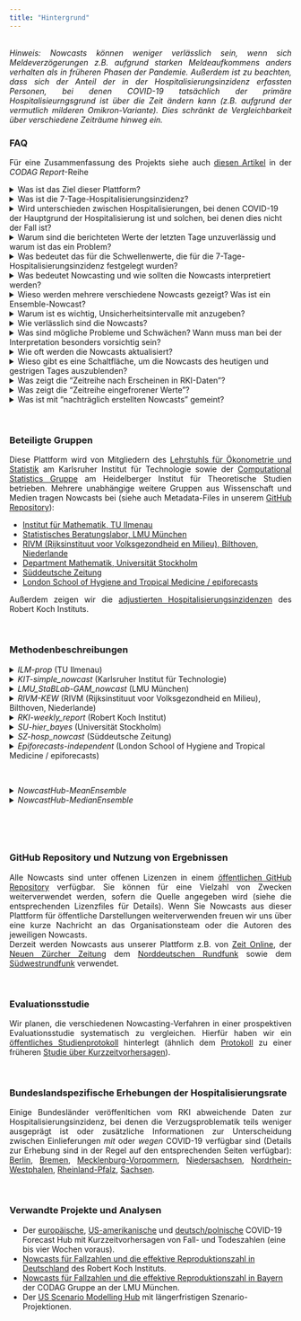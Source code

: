 ```yaml
---
title: "Hintergrund"
---
```


<style>
p {
  text-align: justify;
}

blockquote {
  text-align: justify;
  font-size: 10pt;
}
</style>

<br>
*Hinweis: Nowcasts können weniger verlässlich sein, wenn sich Meldeverzögerungen z.B. aufgrund starken Meldeaufkommens anders verhalten als in früheren Phasen der Pandemie. Außerdem ist zu beachten, dass sich der Anteil der in der Hospitalisierungsinzidenz erfassten Personen, bei denen COVID-19 tatsächlich der primäre Hospitalisieurngsgrund ist über die Zeit ändern kann (z.B. aufgrund der vermutlich milderen Omikron-Variante). Dies schränkt de Vergleichbarkeit über verschiedene Zeiträume hinweg ein.*
<br>

### FAQ

Für eine Zusammenfassung des Projekts siehe auch [diesen Artikel](https://www.covid19.statistik.uni-muenchen.de/pdfs/codag-bericht-24.pdf){target="_blank"} in der *CODAG Report*-Reihe

<details><summary>Was ist das Ziel dieser Plattform?</summary>
<blockquote>
Das Hauptziel dieses Projekts besteht darin, die Werte der 7-Tages-Hospitalisierungsinzidenz für Deutschland und die Bundesländer zuverlässig zu schätzen und aus vorläufigen Daten aktuelle Trends herauszuarbeiten. Die häufig angegebenen jeweils neuesten Werte der rohen Hospitalisierungsinzidenz unterschätzen die entsprechende wahre Zahl der Hospitalisierungen (siehe dazu die Antworten zu den weiteren Fragen). Nowcast-Korrekturen dieser Zahlen erlauben eine bessere Einschätzung der derzeitigen epidemischen Lage.
<br>
Gleichzeitig haben wir ein wissenschaftliches Interesse, verschiedene Nowcasting-Verfahren miteinander zu vergleichen und zu untersuchen, ob die Kombination verschiedener Nowcasts zu verlässlicheren Ergebnissen führt.
</blockquote>
</details>

<details><summary>Was ist die 7-Tage-Hospitalisierungsinzidenz?</summary>
<blockquote>
Wir richten uns hier nach der Definition des Robert-Koch-Instituts. Die heutige 7-Tage-Hospitalisierungsinzidenz ist die Anzahl an hospitalisierten COVID-19 Fällen (absolut oder pro 100.000 Einwohner) deren Meldedatum, also das Datum an dem das lokale Gesundheitsamt die zugehörige COVID-19 Infektion elektronisch erfasst hat, in den 7 vorangegangenen Tagen liegt. Es handelt sich also *nicht* um die Zahl der neuen Hospitalisierungen in den letzten 7 Tagen. Auch berücksichtigt die 7-Tage-Hospitalisierungsinzidenz nicht, ob der Hospitalisierungsgrund COVID-19 oder ein anderer ist (siehe nächste Frage).
<br>
Weitere Informationen sowie die aktuellen und vergangenen 7-Tage-Hospitalisierungsinzidenzen finden sich auf der [GitHub Seite des Robert Koch-Instituts](https://github.com/robert-koch-institut/COVID-19-Hospitalisierungen_in_Deutschland){target="_blank"}.
<br>
Wir weisen in diesem Zusammenhang darauf hin, dass manche Bundesländer auch eigene Hospitalisiserungsinzidenzen veröffentlichen, deren Definitionen von der des RKI abweichen (z.B. zeitliche Aggregierung nach Hospitalisierungsdatum statt Meldedatum der Infektion; siehe [Nachrichtenartikel des NDR](https://www.ndr.de/nachrichten/info/Nach-MPK-Beschluss-Verwirrung-um-Hospitalisierungsinzidenz,hospitalisierungsinzidenz100.html){target="_blank"}). Wir betrachten ausschließlich den Indikator des RKI.
</blockquote>
</details>

<details><summary>Wird unterschieden zwischen Hospitalisierungen, bei denen COVID-19 der Hauptgrund der Hospitalisierung ist und solchen, bei denen dies nicht der Fall ist?</summary>
<blockquote>
Die Hospitalisierungsinzidenz wie vom RKI definiert unterscheidet nicht nach dem Hauptgrund der Hospitalisierung ("mit oder wegen COVID"). Unsere Analysen bauen auf diesem Indikator auf und betreffen einzig die Problematik der Verzüge und der resultierenden Unvollständigkeit der letzten Inzidenzwerte (siehe nächste Frage). Die Schwierigkeit, dass nur ein Teil der erfassten Hospitalisierungen tatsächlich aufgrund einer COVID-Erkrankung erfolgen verbleibt also. Nach unserem Kenntnisstand stehen derzeit auf Bundesebene keine belastbaren Daten zu dieser Frage zur Verfügung. Mit der mutmaßlich im Mittel milder verlaufenden Omikron-Variante ist es möglich, dass sich der Anteil an Hospitalisierungen, bei denen COVID nur eine Begleiterscheinung ist, erhöht. Dies kann die Vergleichbarkeit der Inzidenzwerte über die verschiedenen Phasen der Pandemie hinweg einschränken und muss bei der Interpretation berücksichtigt werden. Allerdings ist auch zu beachten, dass selbst eine Hospitalisierung, bei der COVID nicht der Einlieferungsgrund ist für die Krankenhäuser Zusatzaufwand bedeutet, etwa aufgrund von Isolationsmaßnahmen.
<br>
Eine umfassendere Darstellung dieser Thematik findet sich für die Bundesländer [Rheinland-Pfalz](https://www.swr.de/swraktuell/rheinland-pfalz/mit-oder-wegen-corona-im-krankenhaus-100.html){target="_blank"} und [Baden-Württemberg](https://www.swr.de/swraktuell/baden-wuerttemberg/was-sagt-die-hospitalisierungsinzidenz-in-der-omikron-welle-aus-100.html){target="_blank"} in Nachrichtenartikeln des SWR. Demzufolge entfiel Ende Januar 2022 in Rheinland-Pfalz nur etwa ein Drittel der Hospitalisierungsinzidenz auf Fälle mit COVID-19 als primärem Hospitalisierungsgrund, während es in Baden-Württemberg fast zwei Drittel waren. Analysen für die Länder Bayern und Saarland finden sich im [CODAG-Bericht Nr. 26](https://www.covid19.statistik.uni-muenchen.de/pdfs/codag-bericht-26.pdf){target="_blank"} der LMU München.
</blockquote>
</details>

<details><summary>Warum sind die berichteten Werte der letzten Tage unzuverlässig und warum ist das ein Problem?</summary>
<blockquote>
Zwischen dem Meldedatum und dem Datum, an welchem ein hospitalisierter Fall vom Robert Koch-Institut in die 7-Tage-Hospitalisierungsinzidenz aufgenommen wird, können mehrere Tage oder sogar Wochen vergehen. Hier spielen mehrere Faktoren eine Rolle. Erstens kann es sein, dass eine Person am Meldedatum nicht in einem Zustand ist, der eine Hospitalisierung erfordert, jedoch später hospitalisiert werden muss. In diesem Fall wird rückwirkend die Zahl der Hospitalisierungen für das entsprechende Meldedatum um eins erhöht. Zweitens kann es Meldeverzüge zwischen dem tatsächlichen Hospitalisierungsdatum und der Erfassung der Hospitalisierungen in den Daten des RKI geben.
<br>
Deswegen werden die täglichen nach Meldedatum ausgewiesenen Hospitalisierungen in der Regel nachträglich nach oben korrigiert. Die meisten Nachtragungen erfolgen innerhalb von wenigen Tagen, sodass vor allem die Werte der jeweils letzten Tage betroffen sind. Diese unterschätzen die tatsächlichen Hospitalisierungen oft deutlich (siehe z.B. [diesen Nachrichtenartikel](https://www.ndr.de/nachrichten/info/Hospitalisierungsrate-zeigt-nur-noch-die-Haelfte-der-Corona-Patienten,hospitalisierungsrate102.html){target="_blank"} des NDR oder [CODAG-Bericht Nr. 21](https://www.covid19.statistik.uni-muenchen.de/pdfs/codag-bericht-21.pdf){target="_blank"} der LMU München). Das macht es sehr schwierig, aktuelle Tendenzen aus der rohen 7-Tage-Hospitalisierungsinzidenz abzulesen. Insbesondere kann der Eindruck einer fallenden Hospitalisierungsinzidenz entstehen, selbst wenn diese in Wirklichkeit steigt.
</blockquote>
</details>

<details><summary>Was bedeutet das für die Schwellenwerte, die für die 7-Tage-Hospitalisierungsinzidenz festgelegt wurden?</summary>
<blockquote>
Die im September 2021 [vom RKI vorgeschlagenen Schwellenwerte  (Abbildung 1)](https://www.rki.de/DE/Content/InfAZ/N/Neuartiges_Coronavirus/Downloads/control-covid-2021-09-22.pdf?__blob=publicationFile) von 1.5 und 5 beziehen sich ausdrücklich auf die vorläufigen tagesaktuell berichteten Werte (siehe Punkt "eingefrorene Zeitreihe" unten). Sie beziehen die Unvollständigkeit der Daten also mit ein.
Der [Regierungsbeschluss vom 18.11.2021 (Punkt 9)](https://www.bundesregierung.de/resource/blob/974430/1982598/defbdff47daf5f177586a5d34e8677e8/2021-11-18-mpk-data.pdf?download=1) spezifiziert nicht explizit, ob sich die Schwellenwerte 3, 6 und 9 auf vorläufige tagesaktuelle oder auf finale Werte beziehen. [Medienberichten](https://www.ndr.de/nachrichten/info/Fragen-und-Antworten-zur-Hospitalisierungsinzidenz,hospitalisierungsinzidenz102.html) zufolge werden Schwellenwerte allerdings ebenfalls auf die vorläufigen tageaktuellen Werte angewendet.
</blockquote>
</details>

<details><summary>Was bedeutet Nowcasting und wie sollten die Nowcasts interpretiert werden?</summary>
<blockquote>
Nowcasting bezeichnet ein statistisches Korrekturverfahren, das ausgehend von vorläufigen Messungen schätzt, welchen Wert die selben Größen in einer späteren finalen Version eines Datensatzes annehmen werden. In unserem Anwendunsfall schätzen wir beruhend auf den Hospitalisierungen, die bis zum heutigen Tag für ein bestimmtes Meldedatum (siehe oben) bekannt geworden sind, wie hoch die Zahl der Hospitalisierungen für dieses Datum nach Vorliegen aller Meldungen insgesamt liegen wird. Dabei werden Daten aus der Vergangenheit mit vollständiger Information genutzt.  
<br>
Klassischerweise bezieht sich Nowcasting auf Ereignisse, die bereits eingetreten sind, aber noch nicht vollständig gemessen oder erfasst sind. Bei COVID-19-Fallzahlen schätzt man mittels Nowcasting-Verfahren beispielsweise, wie viele Infektionen insgesamt an einem bestimmten Tag erfasst worden sind bevor diese Daten vollständig an zentraler Stelle zusammengetragen sind. Im Fall der Hospitalisierungen trifft dies nicht ganz zu, denn es ist möglich, dass Hospitalisierungen, die einem bestimmten (Fall-)Meldedatum zuzuordnen sind zum Zeitpunkt des Nowcasts noch gar nicht passiert sind. Wir verwenden dennoch den Begriff des *Nowcasting*, der sich auch für diese Art von Analyse eingebürgert hat.
<br>
Die hier präsentierten Nowcasts sollten als Wahrscheinlichkeitsaussagen interpretiert werden. Eine exakte Bestimmung der tatsächlichen Hospitalisierungszahl ist nicht möglich und Nowcasts geben lediglich einen Bereich wahrscheinlicher Werte an (siehe unten).
</blockquote>
</details>

<details><summary>Wieso werden mehrere verschiedene Nowcasts gezeigt? Was ist ein Ensemble-Nowcast?</summary>
<blockquote>
Bei der Erstellung von Nowcasts wird stets eine Reihe von Annahmen getroffen. Zudem können unterschiedliche Modelle unterschiedliche zusätzliche Datenquellen mit einbeziehen. Daher können sich die Ergebnisse verschiedener Verfahren unterscheiden, und es ist es sinnvoll, mehrere Nowcasts zu vergleichen und die Bandbreite der Vorhersagen zu berücksichtigen. Zudem kann es vorteilhaft sein, verschiedene Nowcasts in einem sogenannten Ensemble-Nowcast zusammenzuführen, um eine robustere Schätzung zu erhalten. Dies hat sich beispielsweise in der [Wettervorhersage](https://www.science.org/doi/abs/10.1126/science.1115255){target="_blank"}, aber auch in [epidemiologischen Anwendungen](https://www.medrxiv.org/content/10.1101/2021.02.03.21250974v2){target="_blank"} bewährt.
<br>
Hinweis: Die im Ensemble zusammengefassten Modelle sind unter Umständen nicht jeden Tag die selben (z.B. werden am Wochenende manche Modelle aktualisiert, andere nicht). Dadurch kann es sein, dass das Ensemble an aufeinanderfolgenden Tagen etwas unterschiedlich aussieht.
</blockquote>
</details>

<details><summary>Warum ist es wichtig, Unsicherheitsintervalle mit anzugeben?</summary>
<blockquote>
Kein Modell ist perfekt und die genaue Zahl der Hospitalisierungen zu einem bestimmten Meldedatum kann nicht exakt vorhergesagt werden. Die Nowcasts, die hier dargestellt werden, quantifizieren deshalb explizit ihre Unsicherheit, d.h. geben mit an, als wie verlässlich sie ihre eigene Schätzung ansehen. Dies geschieht mittels Intervallen, die den wahren Wert mit einer bestimmten Wahrscheinlichkeit (50% oder 95%) enthalten sollen.
</blockquote>
</details>

<details><summary>Wie verlässlich sind die Nowcasts?</summary>
<blockquote>
Die Evaluation der verschiedenen Verfahren ist ein wichtiges Ziel dieses Projekts (siehe unten). Jedoch liegt es in der Natur des Problems, dass erst mit größerem zeitlichem Abstand systematisch ausgewertet werden kann, wie zuverlässig die Nowcasts waren. Das Visualisierungs-Tool erlaubt es, mittels der Datumsauswahl zu früheren Datenständen und den damals erstellten Nowcasts zurückzukehren und so einen Eindruck von der Qualität der Nowcasts zu gewinnen. Z.B. der Nowcast für Sachsen vom 18. November liegt deutlich unter den in der Folge beobachteten Werten, was vermutlich der Überlastung des Meldesystems geschuldet ist (siehe nächste Frage).
</blockquote>
</details>

<details><summary>Was sind mögliche Probleme und Schwächen? Wann muss man bei der Interpretation besonders vorsichtig sein?</summary>
<blockquote>
Die zentrale Annahme, auf der die meisten Nowcasts beruhen ist, dass die Verzögerungen zwischen Meldedatum und Erscheinen einer Hospitalisierung in den Daten des RKI auch in Zukunft ähnlichen Mustern folgen werden wie in der Vergangenheit. Ist dies nicht mehr der Fall, etwa aufgrund gewichtiger Änderungen der Teststrategie oder einer Überlastung der Gesundheitsämter, so kann die Qualität der Nowcasts beeinträchtigt werden. Werden etwa die mittleren Verzögerungen größer, so können die Nowcasts dazu neigen, die wahren Werte zu unterschätzen.
</blockquote>
</details>

<details><summary>Wie oft werden die Nowcasts aktualisiert?</summary>
<blockquote>
Die Nowcasts werden täglich gegen 13:00 aktualisiert. Solange ein Team seinen Nowcast noch nicht aktualisiert hat wird der Nowcast des Vortages angezeigt (oder der neueste Nowcast aus den letzten sieben Tagen).
<br>
Gelegentlich kann es zu Verzögerungen kommen, z.B. wenn die Ausgangsdaten des RKI später als gewöhnlich online erscheinen. Wir versuchen, auch in diesem Fall zeitnah aktualisierte Nowcasts zu erstellen, jedoch benötigen manche der Modelle eine gewisse Rechenzeit.
</blockquote>
</details>

<details><summary>Wieso gibt es eine Schaltfläche, um die Nowcasts des heutigen und gestrigen Tages auszublenden?</summary>
<blockquote>
Für den heutigen und gestrigen Tag werden besonders viele Fälle nachgemeldet. Dadurch sind auch die Nowcasts für diese Tage weniger zuverlässig als für Tage, die weiter in der Vergangenheit liegen. Zu Beginn unseres Projektes zeigten wir die Nowcasts für den heutigen und gestrigen Tag aus diesem Grund standardmäßig nicht an. Mittlerweile konnten wir feststellen, dass die Nowcasts für diese beiden Tage ähnlich zuverlässig wie für die anderen Tage funktionieren, wenn man die breiteren Unsicherheitsintervalle mit einbezieht. Wir haben deshalb entschieden, sie nun standardmäßig mit einzublenden.
</blockquote>
</details>

<details><summary>Was zeigt die "Zeitreihe nach Erscheinen in RKI-Daten"?</summary>
<blockquote>
Eine Alternative zum Nowcast der Hospitalisierungsinzidenz nach Meldedatum (also dem Datum, an dem die Infektion im lokale Gesundheitsamt elektronisch erfasst wurde, siehe oben) ist es, Hospitalisierungszahlen nach dem Zeitpunkt ihres Auftauchens im Datensatz des RKI zu aggregieren. Diese Zahlen ändern sich in den darauffolgenden Tagen nicht mehr, sodass Trends einfacher zu interpretieren sind. Die resultierende Kurve ist gegenüber der 7-Tages-Inzidenz nach Meldedatum in der Regel nach rechts verschoben, da es oft eine Verzögerung zwischen dem Meldedatum und dem Auftauchen einer Hospitalisierung in den Daten gibt.
</blockquote>
</details>

<details><summary>Was zeigt die "Zeitreihe eingefrorener Werte"?</summary>
<blockquote>
Eine weitere Alternative zum Nowcasting besteht darin, für jedes Meldedatum die 7-Tage-Hospitalisierungsinzidenz gemäß des Datenstandes am jeweiligen Datum zu zeigen. Hierdurch sind alle gezeigten Werte ähnlich unvollständig und somit besser über die Zeit hinweg vergleichbar. Ein Nachteil dieser Herangehensweise ist, dass nur ein Teil der bereits verfügbaren Information genutzt wird.
</blockquote>
</details>

<details><summary>Was ist mit "nachträglich erstellten Nowcasts" gemeint?</summary>
<blockquote>
Das Hauptziel dieses Projekts ist es, Nowcasts in Echtzeit zur Verfügung zu stellen um eine verbesserte Lageeinschätzung zu ermöglichen. Um verschiedene Modellierungsansätze besser wissenschaftlich vergleichen zu können, sammeln wir aber auch Nowcasts, die rückwirkend erzeugt wurden. So können wir evaluieren, wie diese in der Vergangenheit abgeschnitten hätten. Wichtig für einen fairen Vergleich ist hierbei, dass auch bei den nachträglich erstellten Nowcasts nur Daten in das Modell einfließen, die zum jeweiligen Nowcast-Zeitpunkt bereits verfügbar waren.
</blockquote>
</details>

<br>

### Beteiligte Gruppen

Diese Plattform wird von Mitgliedern des [Lehrstuhls für Ökonometrie und Statistik](https://statistik.econ.kit.edu/index.php){target="_blank"} am Karlsruher Institut für Technologie sowie der [Computational Statistics Gruppe](https://www.h-its.org/de/forschung/cst/){target="_blank"} am Heidelberger Institut für Theoretische Studien betrieben. Mehrere unabhängige weitere Gruppen aus Wissenschaft und Medien tragen Nowcasts bei (siehe auch Metadata-Files in unserem [GitHub Repository](https://github.com/KITmetricslab/hospitalization-nowcast-hub/tree/main/data-processed){target="_blank"}):

- [Institut für Mathematik, TU Ilmenau](https://www.tu-ilmenau.de/stochastik/){target="_blank"}
- [Statistisches Beratungslabor, LMU München](https://corona.stat.uni-muenchen.de/){target="_blank"}
- [RIVM (Rijksinstituut voor Volksgezondheid en Milieu), Bilthoven, Niederlande](https://www.rivm.nl/en){target="_blank"}
- [Department Mathematik, Universität Stockholm](https://www.su.se/english/profiles/fegu7762-1.554768){target="_blank"}
- [Süddeutsche Zeitung](https://www.sueddeutsche.de/thema/Coronavirus){target="_blank"}
- [London School of Hygiene and Tropical Medicine / epiforecasts](https://epiforecasts.io/){target="_blank"}


Außerdem zeigen wir die [adjustierten Hospitalisierungsinzidenzen](https://github.com/robert-koch-institut/COVID-19-Hospitalisierungen_in_Deutschland){target="_blank"} des Robert Koch Instituts.

<br>

### Methodenbeschreibungen

<details><summary>*ILM-prop* (TU Ilmenau)</summary>
<blockquote>
Diese Nowcasts verwenden die in der Vergangenheit beobachteten an der 7-Tage-Inzidenz der COVID-19 Fällen anteiligen 7-Tage-Hospitalisierungsinzidenz nach einer, zwei usw. Wochen. Von der heute bekannten 7-Tage-Inzidenz werden dann diese Anteile berechnet und aufsummiert um die finale Anzahl an 7-Tage-Hospitalisierungen vorherzusagen. Die Unsicherheit wird durch Anwendung der Methode auf vergangene Zeitpunkte quantifiziert, wobei eine Log-Normalverteilung (Altersgruppen) beziehungsweise Normalverteilung (Summe über alle Altersgruppen) für die Vorhersagefehler angesetzt wird.
<br>
Die Hauptannahme dieses Verfahrens ist, dass sich der Anteil von Hospitalisierungen an der 7-Tage-Inzidenz und die Verzüge von Meldedatum des Falls bis dieser in den RKI-Daten erscheint nur langsam ändert.
</blockquote>
</details>

<details><summary>*KIT-simple_nowcast* (Karlsruher Institut für Technologie)</summary>
<blockquote>
Das Nowcasting beruht auf einer einfachen Schätzung der Verteilung der Verzögerungsdauern zwischen Meldedatum und Erscheinen einer Hospitalisierung in den RKI-Daten (basierend auf den letzten 60 Tagen). Aus diesen werden Multiplikationsfaktoren abgeleitet, mit denen die jeweils unvollständigen aktuellsten Beobachtungen nach oben korrigiert werden. Um die Nowcast-Unsicherheit zu beurteilen werden derartige korrigierte Werte auch für vergangene Zeitpunkte (basierend jeweils auf der damals verfügbaren Information) generiert und mit den entsprechenden später gemachten Beobachtungen verglichen. Hierfür wird eine negative Binomialverteilung angenommen, deren Streuungsparameter vom zeitlichen Abstand zwischen Meldedatum und Zeitpunkt des Nowcats abhängt. Die Schätzung der Streuungsparameter erfolgt mittels der Maximum Likelihood-Methode.
<br>
Dieses Verfahren ist bewusst einfach gehalten und hat die Funktion eines Referenz-/Baseline-Modells in unserer vergleichenden Evaluationsstudie (siehe unten). Die zentrale Annahme besteht darin, dass die Struktur der Meldeverzüge zeitlich stabil bleibt. Z.B. Wochentagseffekte oder Entwicklungen der Fallzahlen werden nicht berücksichtigt.
</blockquote>
</details>


<details><summary>*LMU_StaBLab-GAM_nowcast* (LMU München)</summary>
<blockquote>
Die Nowcasts beruhen auf einem generalisierten additiven Modell und der sequenziellen Multinomialstruktur der zeitlichen Verzögerungen. Das Modell ist eine geringfügig angepasste Version des Verfahrens von [Schneble et al. (2020)](https://onlinelibrary.wiley.com/doi/full/10.1002/bimj.202000143){target="_blank"} zum Nowcasting von tödlich verlaufenden Infektionen.
</blockquote>
</details>


<details><summary>*RIVM-KEW* (RIVM (Rijksinstituut voor Volksgezondheid en Milieu), Bilthoven, Niederlande)</summary>
<blockquote>
Dieses Modell ist eine vereinfachte Version des Verfahrens von van de Kassteele, Eilers und Wallinga ([Epidemiology, 2019](https://doi.org/10.1097/ede.0000000000001050){target="_blank"}). Für die berichteten Zählwerte pro Meldedatum und Verzögerung wird eine negative Binomialverteilung angenommen. Die erwarteten Werte werden mittels einer zweidimensionalen P-Spline-Oberfläche und weiteren Kovariablen modelliert. Diese Oberfläche wird für die noch nicht beobachteten Kombinationen von Datums- und Verzögerungswert extrapoliert. Der Nowcast für ein Meldedatum entspricht dann der Summe über die entsprechenden beobachteten und extrapolierten Zählwerte pro Verzögerungsdauer. Vorhersageintervalle werden per Monte-Carlo-Simulation aus der entsprechenden prädiktiven Verteilung generiert. Die vereinfachte Version des Modells enthält keine Interaktionsterme für Kalenderzeit und Verzögerung und keine Unimodalitäts- oder Boundary-Restriktionen. Das Modell wird mittels des R-Pakets [mgcv](https://cran.r-project.org/web/packages/mgcv/index.html){target="_blank"} angepasst.
</blockquote>
</details>


<details><summary>*RKI-weekly_report* (Robert Koch Institut)</summary>
<blockquote>
Hierbei handelt es sich um Schätzungen, die zunächst jeweils Donnerstags in den [Wochenberichten des Robert Koch Instituts](https://www.rki.de/DE/Content/InfAZ/N/Neuartiges_Coronavirus/Situationsberichte/Gesamt.html){target="_blank"} veröffentlicht wurden und mittlerweile täglich im [COVID-19 Trends Dashboard](https://www.rki.de/DE/Content/InfAZ/N/Neuartiges_Coronavirus/Situationsberichte/COVID-19-Trends/COVID-19-Trends.html?__blob=publicationFile#/home) erscheinen. Diese basieren auf einer modifizierten Variante der [Nowcastingberechnung zur 7-Tage-Inzidenz](https://www.rki.de/DE/Content/InfAZ/N/Neuartiges_Coronavirus/Projekte_RKI/Nowcasting.html){target="_blank"}.
</blockquote>
</details>


<details><summary>*SU-hier_bayes* (Universität Stockholm)</summary>
<blockquote>
tba
</blockquote>
</details>


<details><summary>*SZ-hosp_nowcast* (Süddeutsche Zeitung)</summary>
<blockquote>
Die SZ schätzt die Werte für das Nowcasting der Hospitalisierungsinzidenz auf Basis der Abweichungen zwischen täglich veröffentlichten und nachträglich korrigierten Werten, die durch Nachmeldungen entstehen. Dabei werden die archivierten Datensätze des Robert-Koch-Instituts (https://github.com/robert-koch-institut/COVID-19-Hospitalisierungen_in_Deutschland) der vergangenen 60 Tage analysiert. Jeweils für die 25 Tage vor dem letzten Datum im Datensatz wird berechnet, um wie viel Prozent der an späteren Tagen gemeldete korrigierte Wert von der ursprünglich gemeldeten Hospitalisierungsinzidenz abweicht. Für diese abgeleiteten Multiplikationsfaktoren werden Quantile berechnet. Die aktuell veröffentlichte Inzidenz wird mit den berechneten Quantilen multipliziert, um die Hospitalisierungsinzidenz zu schätzen. Abschließend wird die Hospitalisierungsinzidenz über ein Drei-Tage-Fenster geglättet, um unrealistische größere Schwankungen auszugleichen.
</blockquote>
</details>


<details><summary>*Epiforecasts-independent* (London School of Hygiene and Tropical Medicine / epiforecasts)</summary>
<blockquote>
Ein semiparametrisches Nowcasting-Verfahren für rechszensierte Hospitalisierungen nach Datum des positiven Tests. Hospitalisierungen werden mittels eines Random-Walk auf der log-Skala modelliert. Reporting-Verzögerungen werden anschließend parametrisch mit einer log-Normalverteilung modelliert, wobei der log-Erwartungswert und die log-Standardabweichung einem wöchentlichen Random-Walk mit gemeinsamer Standardabweichung folgen. Wochentagseffekte im Reporting werden mit zufälligen Effekten modelliert, wobei Feiertage wie Sonntage behandelt werden. Nowcasts für Altersgruppen und geographische Einheiten werden jeweils separat erstellt (daher der Name des Modells). Das Modell ist im R-Paket [epinowcast](https://epiforecasts.io/epinowcast){target="_blank"} implementiert. Der Analyse-Code ist [hier](https://github.com/epiforecasts/eval-germany-sp-nowcasting){target="_blank"} verfügbar. Anmerkung: In einer zweiten Version des Modells (bisher nicht angezeigt) werden die verschiedenen Zeitreihen gemeinsam modelliert ([Epiforecasts-hierarchical](https://github.com/KITmetricslab/hospitalization-nowcast-hub/tree/main/data-processed/Epiforecasts-hierarchical){target="_blank"}).
</blockquote>
</details>

<br>

<details><summary>*NowcastHub-MeanEnsemble* </summary>
<blockquote>
Dieses Ensemble berechnet sich als der quantilsweise Mittelwert der eingereichten Modelle mit vollständigen Nowcasts (28 bis 0 Tage vor dem aktuellen Datum).
</blockquote>
</details>

<details><summary>*NowcastHub-MedianEnsemble* </summary>
<blockquote>
Dieses Ensemble berechnet sich als der quantilsweise Median der eingereichten Modelle mit vollständigen Nowcasts (28 bis 0 Tage vor dem aktuellen Datum).
</blockquote>
</details>

<br>

<br>

### GitHub Repository und Nutzung von Ergebnissen

Alle Nowcasts sind unter offenen Lizenzen in einem [öffentlichen GitHub Repository](https://github.com/KITmetricslab/hospitalization-nowcast-hub) verfügbar. Sie können für eine Vielzahl von Zwecken weiterverwendet werden, sofern die Quelle angegeben wird (siehe die entsprechenden Lizenzfiles für Details). Wenn Sie Nowcasts aus dieser Plattform für öffentliche Darstellungen weiterverwenden freuen wir uns über eine kurze Nachricht an das Organisationsteam oder die Autoren des jeweiligen Nowcasts.
<br>
Derzeit werden Nowcasts aus unserer Plattform z.B. von [Zeit Online](https://www.zeit.de/wissen/aktuelle-corona-zahlen-karte-deutschland-landkreise), der [Neuen Zürcher Zeitung](https://www.nzz.ch/visuals/corona-deutschland-alle-zahlen-und-regeln-ld.1656184) dem [Norddeutschen Rundfunk](https://www.ndr.de/nachrichten/info/Corona-Wie-hoch-ist-die-Hospitalisierungsrate-wirklich-,hospitalisierung106.html) sowie dem [Südwestrundfunk](https://www.swr.de/swraktuell/coronavirus-karte-100.html) verwendet.

<br>

### Evaluationsstudie

Wir planen, die verschiedenen Nowcasting-Verfahren in einer prospektiven Evaluationsstudie systematisch zu vergleichen. Hierfür haben wir ein [öffentliches Studienprotokoll](https://osf.io/mru75/){target="_blank"} hinterlegt (ähnlich dem [Protokoll](https://osf.io/zkdvb/){target="_blank"} zu einer früheren [Studie über Kurzzeitvorhersagen](https://www.nature.com/articles/s41467-021-25207-0){target="_blank"}).

<br>

### Bundeslandspezifische Erhebungen der Hospitalisierungsrate

Einige Bundesländer veröffenltichen vom RKI abweichende Daten zur Hospitalisierungsinzidenz, bei denen die Verzugsproblematik teils weniger ausgeprägt ist oder zusätzliche Informationen zur Unterscheidung zwischen Einlieferungen *mit* oder *wegen* COVID-19 verfügbar sind (Details zur Erhebung sind in der Regel auf den entsprechenden Seiten verfügbar):
[Berlin](https://data.lageso.de/lageso/corona/archiv/berlin-website-2022-02-03.html#start),
[Bremen](https://www.gesundheit.bremen.de/corona/zahlen/corona-fallzahlen-37649),
[Mecklenburg-Vorpommern](https://www.lagus.mv-regierung.de/Gesundheit/InfektionsschutzPraevention/Daten-Corona-Pandemie),
[Niedersachsen](https://www.niedersachsen.de/Coronavirus/aktuelle_lage_in_niedersachsen/niedersachsen-und-corona-aktuelle-leitindikatoren-203487.html),
[Nordrhein-Westphalen](https://www.giscloud.nrw.de/corona-dashboard-desktop.html), 
[Rheinland-Pfalz](https://lua.rlp.de/de/unsere-themen/infektionsschutz/meldedaten-coronavirus/covid-19-wochenberichte/), 
[Sachsen](https://verbraucherschutz.sachsen-anhalt.de/hygiene/infektionsschutz/infektionskrankheiten/coronavirus/).

<br>

### Verwandte Projekte und Analysen

- Der [europäische](https://covid19forecasthub.eu/){target="_blank"}, [US-amerikanische](https://covid19forecasthub.org/){target="_blank"} und [deutsch/polnische](https://kitmetricslab.github.io/forecasthub/){target="_blank"} COVID-19 Forecast Hub mit Kurzzeitvorhersagen von Fall- und Todeszahlen (eine bis vier Wochen voraus).
- [Nowcasts für Fallzahlen und die effektive Reproduktionszahl in Deutschland](https://www.rki.de/DE/Content/InfAZ/N/Neuartiges_Coronavirus/Projekte_RKI/Nowcasting.html){target="_blank"} des Robert Koch Instituts.
- [Nowcasts für Fallzahlen und die effektive Reproduktionszahl in Bayern](https://corona.stat.uni-muenchen.de/nowcast/){target="_blank"} der CODAG Gruppe an der LMU München.
- Der [US Scenario Modelling Hub](https://covid19scenariomodelinghub.org/){target="_blank"} mit längerfristigen Szenario-Projektionen.
